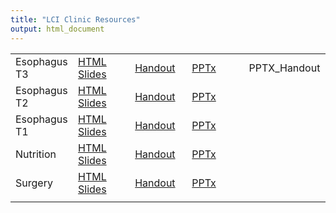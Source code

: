 ```yaml
---
title: "LCI Clinic Resources"
output: html_document
---
```


|  |  |  |  |  |
|--------------|--------------|--------------|--------------|-------------------|
| Esophagus T3 | [HTML Slides](lci_esot3.htm) | [Handout](lci_esot3.html) | [PPTx](lci_esot3.pptx) | PPTX_Handout |
| Esophagus T2 | [HTML Slides](lci_esot2.htm) | [Handout](lci_esot2.html) | [PPTx](lci_esot2.pptx) |  |
| Esophagus T1 | [HTML Slides](lci_esot1.htm) | [Handout](lci_esot1.html) | [PPTx](lci_esot1.pptx) |  |
| Nutrition | [HTML Slides](lci_nutrition.htm) | [Handout](lci_nutrition.html) | [PPTx](lci_nutrition.pptx) |  |
| Surgery | [HTML Slides](lci_surgery2.htm) | [Handout](lci_surgery2.html) | [PPTx](lci_surgery2.pptx) |  |
|  |  |  |  |  |
